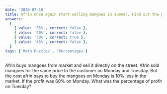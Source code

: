 ```yaml
---
date: '2020-07-10'
title: Afrin once again start selling mangoes in summer, Find out the profit percentage?
answers:
  [
    { value: '35%', correct: false },
    { value: '40%', correct: false },
    { value: '30%', correct: true },
    { value: '45%', correct: false },
  ]
tags: ['Math Puzzles', 'Percentages']
---
```


Afrin buys mangoes from market and sell it directly on the street. Afrin sold mangoes for the same price to the customer on Monday and Tuesday. But the cost afrin pays to buy the mangoes on Monday is 10% less in the market.
If the profit was 60% on Monday. What was the percentage of profit on Tuesday?
